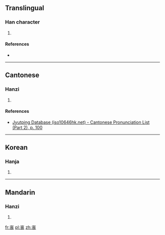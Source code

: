 ==Translingual==

===Han character===
{{Han char|rn=46|rad=山|as=09|sn=12|four=|canj=山田一女 (UWMV)|ids=⿱[[山]][[畏]]}}

# {{defn|Han|sort=山09}}

====References====
* {{Han ref|kx=0316.310|dkj=08293|dj=0617.070|hdz=10786.060|uh=5D54|ud=23892}}

----

==Cantonese==

===Hanzi===
{{yue-hanzi|jyut=[[wai3]]|y=wai3}}

# {{defn|lang=yue|sort=山09}}

====References====
* [http://www.iso10646hk.net/jp/document/download.jsp Jyutping Database (iso10646hk.net) - Cantonese Pronunciation List (Part 2), p. 100]

----

==Korean==

===Hanja===
{{ko-hanja|hangeul=외|rv=oe|mr=oe|y=oy}}

# {{defn|lang=ko|sort=山09}}

----

==Mandarin==

===Hanzi===
{{cmn-hanzi|pin=[[wěi]] ([[wei3]])|wg=wei<sup>3</sup>}}

# {{defn|lang=cmn|sort=山09}}

[[fr:嵔]]
[[pl:嵔]]
[[zh:嵔]]